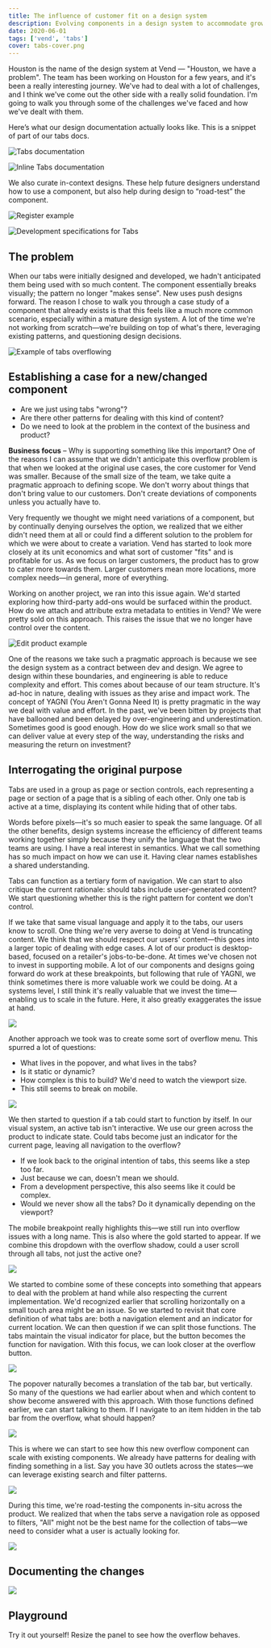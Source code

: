 ```yaml
---
title: The influence of customer fit on a design system
description: Evolving components in a design system to accommodate growing customer needs and complex content.
date: 2020-06-01
tags: ['vend', 'tabs']
cover: tabs-cover.png
---
```



<Suspense>
  <ResponsivePreview width={400}>
    <TabsExample />
  </ResponsivePreview>
</Suspense>

Houston is the name of the design system at Vend — "Houston, we have a problem". The team has been working on Houston for a few years, and it's been a really interesting journey. We've had to deal with a lot of challenges, and I think we've come out the other side with a really solid foundation. I'm going to walk you through some of the challenges we've faced and how we've dealt with them.

Here’s what our design documentation actually looks like. This is a snippet of part of our tabs docs.

![Tabs documentation](tabs-docs.png)

![Inline Tabs documentation](tabs-inline-docs.png)

We also curate in-context designs. These help future designers understand how to use a component, but also help during design to “road-test” the component.

![Register example](register-example.png)

![Development specifications for Tabs](specs.png)

## The problem

When our tabs were initially designed and developed, we hadn't anticipated them being used with so much content. The component essentially breaks visually; the pattern no longer "makes sense". New uses push designs forward. The reason I chose to walk you through a case study of a component that already exists is that this feels like a much more common scenario, especially within a mature design system. A lot of the time we're not working from scratch—we're building on top of what's there, leveraging existing patterns, and questioning design decisions.

![Example of tabs overflowing](register-overflow-example.png)

## Establishing a case for a new/changed component

- Are we just using tabs "wrong"?
- Are there other patterns for dealing with this kind of content?
- Do we need to look at the problem in the context of the business and product?

**Business focus** – Why is supporting something like this important? One of the reasons I can assume that we didn't anticipate this overflow problem is that when we looked at the original use cases, the core customer for Vend was smaller. Because of the small size of the team, we take quite a pragmatic approach to defining scope. We don't worry about things that don't bring value to our customers. Don't create deviations of components unless you actually have to. 

Very frequently we thought we might need variations of a component, but by continually denying ourselves the option, we realized that we either didn't need them at all or could find a different solution to the problem for which we were about to create a variation. Vend has started to look more closely at its unit economics and what sort of customer "fits" and is profitable for us. As we focus on larger customers, the product has to grow to cater more towards them. Larger customers mean more locations, more complex needs—in general, more of everything.

Working on another project, we ran into this issue again. We'd started exploring how third-party add-ons would be surfaced within the product. How do we attach and attribute extra metadata to entities in Vend? We were pretty sold on this approach. This raises the issue that we no longer have control over the content.

![Edit product example](edit-product.png)

One of the reasons we take such a pragmatic approach is because we see the design system as a contract between dev and design. We agree to design within these boundaries, and engineering is able to reduce complexity and effort. This comes about because of our team structure. It's ad-hoc in nature, dealing with issues as they arise and impact work. The concept of YAGNI (You Aren't Gonna Need It) is pretty pragmatic in the way we deal with value and effort. In the past, we've been bitten by projects that have ballooned and been delayed by over-engineering and underestimation. Sometimes good is good enough. How do we slice work small so that we can deliver value at every step of the way, understanding the risks and measuring the return on investment?

## Interrogating the original purpose

Tabs are used in a group as page or section controls, each representing a page or section of a page that is a sibling of each other. Only one tab is active at a time, displaying its content while hiding that of other tabs.

Words before pixels—it's so much easier to speak the same language. Of all the other benefits, design systems increase the efficiency of different teams working together simply because they unify the language that the two teams are using. I have a real interest in semantics. What we call something has so much impact on how we can use it. Having clear names establishes a shared understanding.

Tabs can function as a tertiary form of navigation. We can start to also critique the current rationale: should tabs include user-generated content? We start questioning whether this is the right pattern for content we don't control.

If we take that same visual language and apply it to the tabs, our users know to scroll. One thing we're very averse to doing at Vend is truncating content. We think that we should respect our users' content—this goes into a larger topic of dealing with edge cases. A lot of our product is desktop-based, focused on a retailer's jobs-to-be-done. At times we've chosen not to invest in supporting mobile. A lot of our components and designs going forward do work at these breakpoints, but following that rule of YAGNI, we think sometimes there is more valuable work we could be doing. At a systems level, I still think it's really valuable that we invest the time—enabling us to scale in the future. Here, it also greatly exaggerates the issue at hand.

![](exploration-overflow-scroll.png)

Another approach we took was to create some sort of overflow menu. This spurred a lot of questions:
- What lives in the popover, and what lives in the tabs?
- Is it static or dynamic?
- How complex is this to build? We'd need to watch the viewport size.
- This still seems to break on mobile.

![](exploration-overflow-start.png)

We then started to question if a tab could start to function by itself. In our visual system, an active tab isn't interactive. We use our green across the product to indicate state. Could tabs become just an indicator for the current page, leaving all navigation to the overflow?

- If we look back to the original intention of tabs, this seems like a step too far.
- Just because we can, doesn't mean we should.
- From a development perspective, this also seems like it could be complex.
- Would we never show all the tabs? Do it dynamically depending on the viewport?

The mobile breakpoint really highlights this—we still run into overflow issues with a long name. This is also where the gold started to appear. If we combine this dropdown with the overflow shadow, could a user scroll through all tabs, not just the active one?

![](exploration-overflow-single-active.png)

We started to combine some of these concepts into something that appears to deal with the problem at hand while also respecting the current implementation. We'd recognized earlier that scrolling horizontally on a small touch area might be an issue. So we started to revisit that core definition of what tabs are: both a navigation element and an indicator for current location. We can then question if we can split those functions. The tabs maintain the visual indicator for place, but the button becomes the function for navigation. With this focus, we can look closer at the overflow button.

![](exploration-overflow-combo.png)

The popover naturally becomes a translation of the tab bar, but vertically. So many of the questions we had earlier about when and which content to show become answered with this approach. With those functions defined earlier, we can start talking to them. If I navigate to an item hidden in the tab bar from the overflow, what should happen?

![](exploration-example.png)

This is where we can start to see how this new overflow component can scale with existing components. We already have patterns for dealing with finding something in a list. Say you have 30 outlets across the states—we can leverage existing search and filter patterns.

![](exploration-crit.png)

During this time, we're road-testing the components in-situ across the product. We realized that when the tabs serve a navigation role as opposed to filters, "All" might not be the best name for the collection of tabs—we need to consider what a user is actually looking for.

![](roadtest.png)

## Documenting the changes

![](documentation.png)


## Playground 

Try it out yourself! Resize the panel to see how the overflow behaves.

<Suspense>
  <ResponsivePreview width={600}>
    <TabsExample />
  </ResponsivePreview>
</Suspense>
